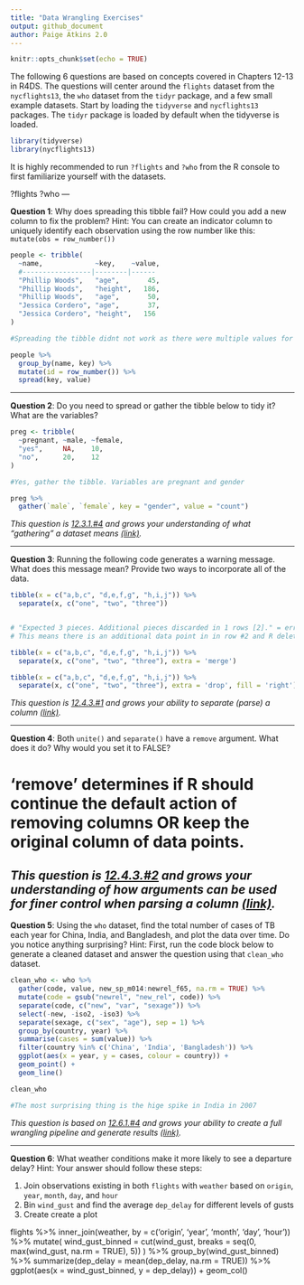 ```yaml
---
title: "Data Wrangling Exercises"
output: github_document
author: Paige Atkins 2.0
---
```


```r
knitr::opts_chunk$set(echo = TRUE)
```

The following 6 questions are based on concepts covered in Chapters 12-13 in R4DS. 
The questions will center around the `flights` dataset from the `nycflights13`, 
the `who` dataset from the `tidyr` package, and a few small example datasets. 
Start by loading the `tidyverse` and `nycflights13` packages. The `tidyr` package 
is loaded by default when the tidyverse is loaded.

```r
library(tidyverse)
library(nycflights13)
```

It is highly recommended to run `?flights` and `?who` from the R console to first 
familiarize yourself with the datasets.

?flights
?who
--- 

**Question 1**:
Why does spreading this tibble fail? How could you add a new column to fix the problem? 
Hint: You can create an indicator column to uniquely identify each observation using 
the row number like this: `mutate(obs = row_number())`

```r
people <- tribble(
  ~name,             ~key,    ~value,
  #-----------------|--------|------
  "Phillip Woods",   "age",       45,
  "Phillip Woods",   "height",   186,
  "Phillip Woods",   "age",       50,
  "Jessica Cordero", "age",       37,
  "Jessica Cordero", "height",   156
)

#Spreading the tibble didnt not work as there were multiple values for one name, ie Phillip Woods is age 45 and age 50.

people %>% 
  group_by(name, key) %>% 
  mutate(id = row_number()) %>% 
  spread(key, value)

```





---

**Question 2**:
Do you need to spread or gather the tibble below to tidy it? What are the variables?

```r
preg <- tribble(
  ~pregnant, ~male, ~female,
  "yes",     NA,    10,
  "no",      20,    12
)

#Yes, gather the tibble. Variables are pregnant and gender

preg %>% 
  gather(`male`, `female`, key = "gender", value = "count")

```

*This question is [12.3.1.#4](http://r4ds.had.co.nz/tidy-data.html#exercises-22) and grows your understanding of what "gathering" a dataset means [(link)](http://r4ds.had.co.nz/tidy-data.html#gathering).*

---

**Question 3**:
Running the following code generates a warning message. What does this message 
mean? Provide two ways to incorporate all of the data.

```r
tibble(x = c("a,b,c", "d,e,f,g", "h,i,j")) %>% 
  separate(x, c("one", "two", "three"))


# "Expected 3 pieces. Additional pieces discarded in 1 rows [2]." = error message
# This means there is an additional data point in in row #2 and R deleted it. Fix this by:

tibble(x = c("a,b,c", "d,e,f,g", "h,i,j")) %>% 
  separate(x, c("one", "two", "three"), extra = 'merge')

tibble(x = c("a,b,c", "d,e,f,g", "h,i,j")) %>% 
  separate(x, c("one", "two", "three"), extra = 'drop', fill = 'right')
```

*This question is [12.4.3.#1](http://r4ds.had.co.nz/tidy-data.html#exercises-23) and grows your ability to separate (parse) a column [(link)](http://r4ds.had.co.nz/tidy-data.html#separate).*

---

**Question 4**:
Both `unite()` and `separate()` have a `remove` argument. What does it do? Why would 
you set it to FALSE?  

# 'remove' determines if R should continue the default action of removing columns OR keep the original column of data points.


*This question is [12.4.3.#2](http://r4ds.had.co.nz/tidy-data.html#exercises-23) and grows your understanding of how arguments can be used for finer control when parsing a column [(link)](http://r4ds.had.co.nz/tidy-data.html#spreading-and-gathering).*
---

**Question 5**:
Using the `who` dataset, find the total number of cases of TB each year for China, 
India, and Bangladesh, and plot the data over time. Do you notice anything surprising? 
Hint: First, run the code block below to generate a cleaned dataset and answer the question using that `clean_who` dataset.  

```r
clean_who <- who %>%
  gather(code, value, new_sp_m014:newrel_f65, na.rm = TRUE) %>% 
  mutate(code = gsub("newrel", "new_rel", code)) %>%
  separate(code, c("new", "var", "sexage")) %>% 
  select(-new, -iso2, -iso3) %>% 
  separate(sexage, c("sex", "age"), sep = 1) %>% 
  group_by(country, year) %>%
  summarise(cases = sum(value)) %>%
  filter(country %in% c('China', 'India', 'Bangladesh')) %>% 
  ggplot(aes(x = year, y = cases, colour = country)) + 
  geom_point() + 
  geom_line()

clean_who

#The most surprising thing is the hige spike in India in 2007

```




*This question is based on [12.6.1.#4](http://r4ds.had.co.nz/tidy-data.html#exercises-25) and grows your ability to create a full wrangling pipeline and generate results [(link)](http://r4ds.had.co.nz/tidy-data.html#case-study).*

---

**Question 6**:
What weather conditions make it more likely to see a departure delay? Hint: Your 
answer should follow these steps:

1. Join observations existing in both `flights` with `weather` based on `origin`, 
`year`, `month`, `day`, and `hour`
2. Bin `wind_gust` and find the average `dep_delay` for different levels of gusts
3. Create create a plot


flights %>%
  inner_join(weather, by = c('origin', 'year', 'month', 'day', 'hour')) %>%
  mutate(
    wind_gust_binned   = cut(wind_gust, 
                             breaks = seq(0, max(wind_gust, na.rm = TRUE), 5))
  ) %>%
  group_by(wind_gust_binned) %>%
  summarize(dep_delay = mean(dep_delay, na.rm = TRUE)) %>%
  ggplot(aes(x = wind_gust_binned, y = dep_delay)) +
    geom_col()
